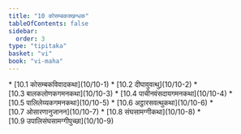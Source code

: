 ```yaml
---
title: "10 कोसम्बकक्खन्धक"
tableOfContents: false
sidebar:
  order: 3
type: "tipitaka"
basket: "vi"
book: "vi-maha"
---
```



<DynamicBreadcrumb />



<TableOfContents book="vi-maha" section="10">
* [10.1 कोसम्बकविवादकथा](10/10-1)
* [10.2 दीघावुवत्थु](10/10-2)
* [10.3 बालकलोणकगमनकथा](10/10-3)
* [10.4 पाचीनवंसदायगमनकथा](10/10-4)
* [10.5 पालिलेय्यकगमनकथा](10/10-5)
* [10.6 अट्ठारसवत्थुकथा](10/10-6)
* [10.7 ओसारणानुजानन](10/10-7)
* [10.8 संघसामग्गीकथा](10/10-8)
* [10.9 उपालिसंघसामग्गीपुच्छा](10/10-9)
</TableOfContents>